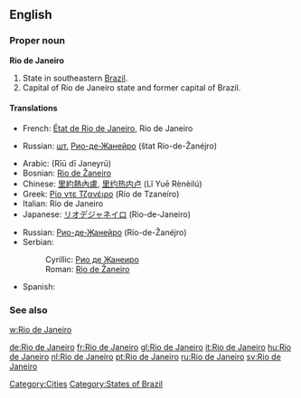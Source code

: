 ==English==
{{wikipedia}}

===Proper noun===
'''Rio de Janeiro'''

# State in southeastern [[Brazil]].
# Capital of Rio de Janeiro state and former capital of Brazil.

====Translations====
{{trans-top|state}}
* French: [[État de Rio de Janeiro]], Rio de Janeiro
{{trans-mid}}
* Russian: [[шт.]] [[Рио-де-Жанейро]] (štat Río-de-Žanéjro) {{m}}
{{trans-bottom}}

{{trans-top|city}}
* Arabic: {{Arab|[[ريو دي جانيرو]]}} (Rīū dī Janeyrū)
* Bosnian: [[Rio de Žaneiro#Bosnian|Rio de Žaneiro]] {{m}}
* Chinese: [[里約熱內盧]], [[里约热内卢]] (Lǐ Yuē Rènèilú)
* Greek: [[Ρίο ντε Τζανέιρο]] (Río de Tzaneíro)
* Italian: Rio de Janeiro {{f}}
* Japanese: [[リオデジャネイロ]] (Rio-de-Janeiro)
{{trans-mid}}
* Russian: [[Рио-де-Жанейро]] (Río-de-Žanéjro) {{m}} {{indeclinable}}
* Serbian:
*: Cyrillic: [[Рио де Жанеиро#Serbian|Рио де Жанеиро]] {{m}}
*: Roman: [[Rio de Žaneiro#Serbian|Rio de Žaneiro]] {{m}}
* Spanish: {{t|es|Río de Janeiro}}
{{trans-bottom}}

===See also===
[[w:Rio de Janeiro]]

[[Category:Cities]]
[[Category:States of Brazil]]

[[de:Rio de Janeiro]]
[[fr:Rio de Janeiro]]
[[gl:Rio de Janeiro]]
[[it:Rio de Janeiro]]
[[hu:Rio de Janeiro]]
[[nl:Rio de Janeiro]]
[[pt:Rio de Janeiro]]
[[ru:Rio de Janeiro]]
[[sv:Rio de Janeiro]]